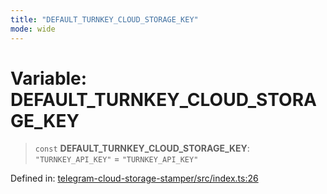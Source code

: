 ```yaml
---
title: "DEFAULT_TURNKEY_CLOUD_STORAGE_KEY"
mode: wide
---
```

  
# Variable: DEFAULT\_TURNKEY\_CLOUD\_STORAGE\_KEY

> `const` **DEFAULT\_TURNKEY\_CLOUD\_STORAGE\_KEY**: `"TURNKEY_API_KEY"` = `"TURNKEY_API_KEY"`

Defined in: [telegram-cloud-storage-stamper/src/index.ts:26](https://github.com/tkhq/sdk/blob/main/packages/telegram-cloud-storage-stamper/src/index.ts#L26)
